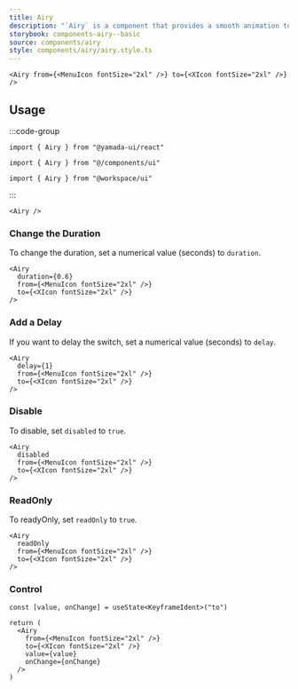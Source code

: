 ```yaml
---
title: Airy
description: "`Airy` is a component that provides a smooth animation to switch between two elements."
storybook: components-airy--basic
source: components/airy
style: components/airy/airy.style.ts
---
```


```tsx preview
<Airy from={<MenuIcon fontSize="2xl" />} to={<XIcon fontSize="2xl" />} />
```

## Usage

:::code-group

```tsx [package]
import { Airy } from "@yamada-ui/react"
```

```tsx [alias]
import { Airy } from "@/components/ui"
```

```tsx [monorepo]
import { Airy } from "@workspace/ui"
```

:::

```tsx
<Airy />
```

### Change the Duration

To change the duration, set a numerical value (seconds) to `duration`.

```tsx preview
<Airy
  duration={0.6}
  from={<MenuIcon fontSize="2xl" />}
  to={<XIcon fontSize="2xl" />}
/>
```

### Add a Delay

If you want to delay the switch, set a numerical value (seconds) to `delay`.

```tsx preview
<Airy
  delay={1}
  from={<MenuIcon fontSize="2xl" />}
  to={<XIcon fontSize="2xl" />}
/>
```

### Disable

To disable, set `disabled` to `true`.

```tsx preview
<Airy
  disabled
  from={<MenuIcon fontSize="2xl" />}
  to={<XIcon fontSize="2xl" />}
/>
```

### ReadOnly

To readyOnly, set `readOnly` to `true`.

```tsx preview
<Airy
  readOnly
  from={<MenuIcon fontSize="2xl" />}
  to={<XIcon fontSize="2xl" />}
/>
```

### Control

```tsx preview functional client
const [value, onChange] = useState<KeyframeIdent>("to")

return (
  <Airy
    from={<MenuIcon fontSize="2xl" />}
    to={<XIcon fontSize="2xl" />}
    value={value}
    onChange={onChange}
  />
)
```

